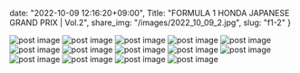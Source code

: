 date: "2022-10-09 12:16:20+09:00",
Title: "FORMULA 1 HONDA JAPANESE GRAND PRIX | Vol.2",
share_img: "/images/2022_10_09_2.jpg",
slug: "f1-2"
}

<img src="/images/2022_10_09_1.jpg" alt="post image" />
<img src="/images/2022_10_09_2.jpg" alt="post image" />
<img src="/images/2022_10_09_3.jpg" alt="post image" />
<img src="/images/2022_10_09_4.jpg" alt="post image" />
<img src="/images/2022_10_09_5.jpg" alt="post image" />
<img src="/images/2022_10_09_14.jpg" alt="post image" />
<img src="/images/2022_10_09_6.jpg" alt="post image" />
<img src="/images/2022_10_09_7.jpg" alt="post image" />
<img src="/images/2022_10_09_8.jpg" alt="post image" />
<img src="/images/2022_10_09_9.jpg" alt="post image" />
<img src="/images/2022_10_09_10.jpg" alt="post image" />
<img src="/images/2022_10_09_11.jpg" alt="post image" />
<img src="/images/2022_10_09_12.jpg" alt="post image" />
<img src="/images/2022_10_09_13.jpg" alt="post image" />